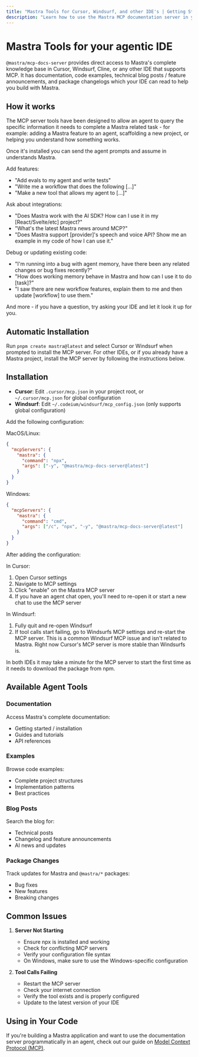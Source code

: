 ```yaml
---
title: "Mastra Tools for Cursor, Windsurf, and other IDE's | Getting Started | Mastra Docs"
description: "Learn how to use the Mastra MCP documentation server in your IDE to turn it into an agentic Mastra expert."
---
```


# Mastra Tools for your agentic IDE

`@mastra/mcp-docs-server` provides direct access to Mastra's complete knowledge base in Cursor, Windsurf, Cline, or any other IDE that supports MCP.
It has documentation, code examples, technical blog posts / feature announcements, and package changelogs which your IDE can read to help you build with Mastra.

## How it works

The MCP server tools have been designed to allow an agent to query the specific information it needs to complete a Mastra related task - for example: adding a Mastra feature to an agent, scaffolding a new project, or helping you understand how something works.

Once it's installed you can send the agent prompts and assume in understands Mastra.

Add features:

- "Add evals to my agent and write tests"
- "Write me a workflow that does the following [...]"
- "Make a new tool that allows my agent to [...]"

Ask about integrations:

- "Does Mastra work with the AI SDK? How can I use it in my [React/Svelte/etc] project?"
- "What's the latest Mastra news around MCP?"
- "Does Mastra support [provider]'s speech and voice API? Show me an example in my code of how I can use it."

Debug or updating existing code:

- "I'm running into a bug with agent memory, have there been any related changes or bug fixes recently?"
- "How does working memory behave in Mastra and how can I use it to do [task]?"
- "I saw there are new workflow features, explain them to me and then update [workflow] to use them."

And more - if you have a question, try asking your IDE and let it look it up for you.

## Automatic Installation

Run `pnpm create mastra@latest` and select Cursor or Windsurf when prompted to install the MCP server. For other IDEs, or if you already have a Mastra project, install the MCP server by following the instructions below.

## Installation

- **Cursor**: Edit `.cursor/mcp.json` in your project root, or `~/.cursor/mcp.json` for global configuration
- **Windsurf**: Edit `~/.codeium/windsurf/mcp_config.json` (only supports global configuration)

Add the following configuration:

MacOS/Linux:

```json
{
  "mcpServers": {
    "mastra": {
      "command": "npx",
      "args": ["-y", "@mastra/mcp-docs-server@latest"]
    }
  }
}
```

Windows:

```json
{
  "mcpServers": {
    "mastra": {
      "command": "cmd",
      "args": ["/c", "npx", "-y", "@mastra/mcp-docs-server@latest"]
    }
  }
}
```

After adding the configuration:

In Cursor:

1. Open Cursor settings
2. Navigate to MCP settings
3. Click "enable" on the Mastra MCP server
4. If you have an agent chat open, you'll need to re-open it or start a new chat to use the MCP server

In Windsurf:

1. Fully quit and re-open Windsurf
2. If tool calls start failing, go to Windsurfs MCP settings and re-start the MCP server. This is a common Windsurf MCP issue and isn't related to Mastra. Right now Cursor's MCP server is more stable than Windsurfs is.

In both IDEs it may take a minute for the MCP server to start the first time as it needs to download the package from npm.

## Available Agent Tools

### Documentation

Access Mastra's complete documentation:

- Getting started / installation
- Guides and tutorials
- API references

### Examples

Browse code examples:

- Complete project structures
- Implementation patterns
- Best practices

### Blog Posts

Search the blog for:

- Technical posts
- Changelog and feature announcements
- AI news and updates

### Package Changes

Track updates for Mastra and `@mastra/*` packages:

- Bug fixes
- New features
- Breaking changes

## Common Issues

1. **Server Not Starting**

   - Ensure npx is installed and working
   - Check for conflicting MCP servers
   - Verify your configuration file syntax
   - On Windows, make sure to use the Windows-specific configuration

2. **Tool Calls Failing**
   - Restart the MCP server
   - Check your internet connection
   - Verify the tool exists and is properly configured
   - Update to the latest version of your IDE

## Using in Your Code

If you're building a Mastra application and want to use the documentation server programmatically in an agent, check out our guide on [Model Context Protocol (MCP)](/docs/tools/mcp-guide).

